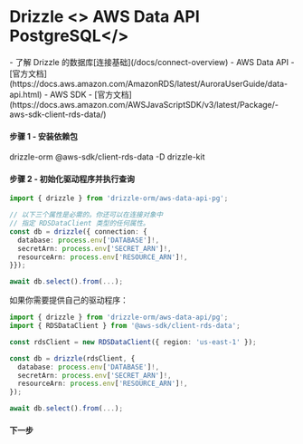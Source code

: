 
# Drizzle <> AWS Data API PostgreSQL</>

<Prerequisites>
- 了解 Drizzle 的数据库[连接基础](/docs/connect-overview)
- AWS Data API - [官方文档](https://docs.aws.amazon.com/AmazonRDS/latest/AuroraUserGuide/data-api.html)
- AWS SDK - [官方文档](https://docs.aws.amazon.com/AWSJavaScriptSDK/v3/latest/Package/-aws-sdk-client-rds-data/)
</Prerequisites>

#### 步骤 1 - 安装依赖包
<Npm>
drizzle-orm @aws-sdk/client-rds-data
-D drizzle-kit
</Npm>

#### 步骤 2 - 初始化驱动程序并执行查询
```typescript copy
import { drizzle } from 'drizzle-orm/aws-data-api-pg';

// 以下三个属性是必需的。你还可以在连接对象中
// 指定 RDSDataClient 类型的任何属性。
const db = drizzle({ connection: {
  database: process.env['DATABASE']!,
  secretArn: process.env['SECRET_ARN']!,
  resourceArn: process.env['RESOURCE_ARN']!,
}});

await db.select().from(...);
```

如果你需要提供自己的驱动程序：

```typescript copy
import { drizzle } from 'drizzle-orm/aws-data-api/pg';
import { RDSDataClient } from '@aws-sdk/client-rds-data';

const rdsClient = new RDSDataClient({ region: 'us-east-1' });

const db = drizzle(rdsClient, {
  database: process.env['DATABASE']!,
  secretArn: process.env['SECRET_ARN']!,
  resourceArn: process.env['RESOURCE_ARN']!,
});

await db.select().from(...);
```

#### 下一步

<WhatsNextPostgres/>
